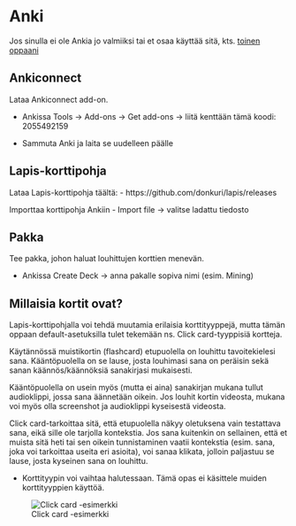 # Anki 

Jos sinulla ei ole Ankia jo valmiiksi tai et osaa käyttää sitä, kts. [toinen oppaani](https://ankin-perusteet.netlify.app/)

## Ankiconnect 

Lataa Ankiconnect add-on. 

- Ankissa Tools -> Add-ons -> Get add-ons -> liitä kenttään tämä koodi: 2055492159 

- Sammuta Anki ja laita se uudelleen päälle

## Lapis-korttipohja

Lataa Lapis-korttipohja täältä: 
- https://github.com/donkuri/lapis/releases

Importtaa korttipohja Ankiin
- Import file -> valitse ladattu tiedosto

## Pakka 

Tee pakka, johon haluat louhittujen korttien menevän.

- Ankissa Create Deck -> anna pakalle sopiva nimi (esim. Mining)

## Millaisia kortit ovat? 

Lapis-korttipohjalla voi tehdä muutamia erilaisia korttityyppejä, mutta tämän oppaan default-asetuksilla tulet tekemään ns. Click card-tyyppisiä kortteja. 

Käytännössä muistikortin (flashcard) etupuolella on louhittu tavoitekielesi sana. Kääntöpuolella on se lause, josta louhimasi sana on peräisin sekä sanan käännös/käännöksiä sanakirjasi mukaisesti.

Kääntöpuolella on usein myös (mutta ei aina) sanakirjan mukana tullut audioklippi, jossa sana äännetään oikein. Jos louhit kortin videosta, mukana voi myös olla screenshot ja audioklippi kyseisestä videosta. 

Click card-tarkoittaa sitä, että etupuolella näkyy oletuksena vain testattava sana, eikä sille ole tarjolla kontekstia. Jos sana kuitenkin on sellainen, että et muista sitä heti tai sen oikein tunnistaminen vaatii kontekstia (esim. sana, joka voi tarkoittaa useita eri asioita), voi sanaa klikata, jolloin paljastuu se lause, josta kyseinen sana on louhittu.

- Korttityypin voi vaihtaa halutessaan. Tämä opas ei käsittele muiden korttityyppien käyttöä. 

![Click card -esimerkki](_main_files/Click_card.gif)